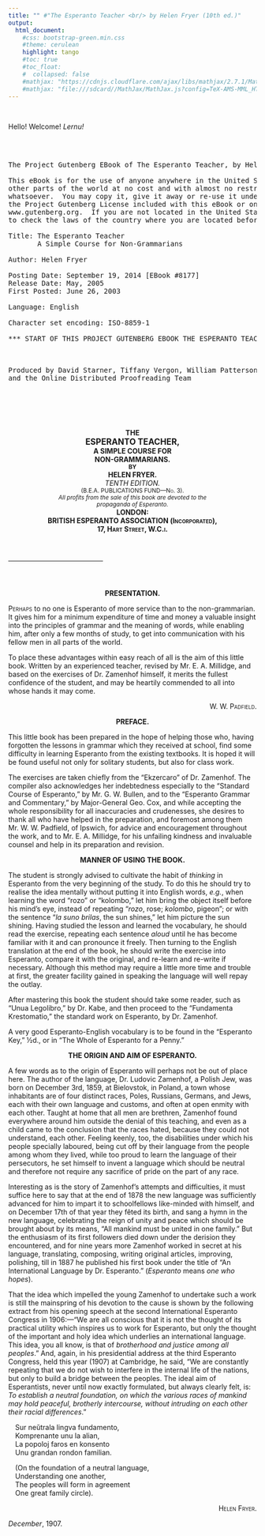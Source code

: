 ```yaml
---
title: "" #"The Esperanto Teacher <br/> by Helen Fryer (10th ed.)"
output:
  html_document:
    #css: bootstrap-green.min.css
    #theme: cerulean
    highlight: tango
    #toc: true
    #toc_float: 
    #  collapsed: false
    #mathjax: "https://cdnjs.cloudflare.com/ajax/libs/mathjax/2.7.1/MathJax.js?config=TeX-AMS-MML_HTMLorMML"
    #mathjax: "file:///sdcard//MathJax/MathJax.js?config=TeX-AMS-MML_HTMLorMML"
---
```



<br/>
<p>Hello!  Welcome! <i>Lernu!</i></p>
<br/>


<!--style type="text/css"-->
<!--
body {margin:10%; text-align:justify}
blockquote {font-size:14pt}
P {font-size:14pt}
-->
<!--/style-->


<pre>

The Project Gutenberg EBook of The Esperanto Teacher, by Helen Fryer

This eBook is for the use of anyone anywhere in the United States and most
other parts of the world at no cost and with almost no restrictions
whatsoever.  You may copy it, give it away or re-use it under the terms of
the Project Gutenberg License included with this eBook or online at
www.gutenberg.org.  If you are not located in the United States, you'll have
to check the laws of the country where you are located before using this ebook.

Title: The Esperanto Teacher
       A Simple Course for Non-Grammarians

Author: Helen Fryer

Posting Date: September 19, 2014 [EBook #8177]
Release Date: May, 2005
First Posted: June 26, 2003

Language: English

Character set encoding: ISO-8859-1

*** START OF THIS PROJECT GUTENBERG EBOOK THE ESPERANTO TEACHER ***



Produced by David Starner, Tiffany Vergon, William Patterson
and the Online Distributed Proofreading Team


</pre>

<br/><br/>

<!-- =============================001.png============================ -->
<center><b>THE</b><br>
 <big><b>ESPERANTO TEACHER,</b></big></center>

<center><b>A SIMPLE COURSE FOR</b><br>
 <b>NON-GRAMMARIANS.</b></center>

<center><small><b>BY</b></small><br>
 <b>HELEN FRYER.</b></center>

<center><i>TENTH EDITION.</i><br>
 <small>(B.E.A. PUBLICATIONS FUND&mdash;N<span style=
"font-variant: small-caps">o</span>. 3).</small></center>

<center><small><i>All profits from the sale of this book are
devoted to the</i></small><br>
 <small><i>propaganda of Esperanto.</i></small></center>

<center><b>LONDON:</b><br>
 <b>BRITISH ESPERANTO ASSOCIATION (<span style=
"font-variant: small-caps">Incorporated</span>),</b><br>
 <b><span style="font-variant: small-caps">17, Hart Street,
W.C.i.</span></b></center>

<!-- =============================002.png============================ -->
<hr align="center" width="38%" style=
"margin-top: 4em; margin-bottom: 4em">
<center><b>PRESENTATION.</b></center>

<p><span style="font-variant: small-caps">Perhaps</span> to no
one is Esperanto of more service than to the non-grammarian. It
gives him for a minimum expenditure of time and money a valuable
insight into the principles of grammar and the meaning of words,
while enabling him, after only a few months of study, to get into
communication with his fellow men in all parts of the world.</p>

<p>To place these advantages within easy reach of all is the aim
of this little book. Written by an experienced teacher, revised
by Mr. E. A. Millidge, and based on the exercises of Dr. Zamenhof
himself, it merits the fullest confidence of the student, and may
be heartily commended to all into whose hands it may come.</p>

<p align="right"><span style="font-variant: small-caps">W. W.
Padfield.</span></p>

<!-- =============================003.png============================ -->
<center><b>PREFACE.</b></center>

<p>This little book has been prepared in the hope of helping
those who, having forgotten the lessons in grammar which they
received at school, find some difficulty in learning Esperanto
from the existing textbooks. It is hoped it will be found useful
not only for solitary students, but also for class work.</p>

<p>The exercises are taken chiefly from the "Ekzercaro" of Dr.
Zamenhof. The compiler also acknowledges her indebtedness
especially to the "Standard Course of Esperanto," by Mr. G. W.
Bullen, and to the "Esperanto Grammar and Commentary," by
Major-General Geo. Cox, and while accepting the whole
responsibility for all inaccuracies and crudenesses, she desires
to thank all who have helped in the preparation, and foremost
among them Mr. W. W. Padfield, of Ipswich, for advice and
encouragement throughout the work, and to Mr. E. A. Millidge, for
his unfailing kindness and invaluable counsel and help in its
preparation and revision.</p>

<!-- =============================004.png============================ -->
<center><b>MANNER OF USING THE BOOK.</b></center>

<p>The student is strongly advised to cultivate the habit of
<i>thinking</i> in Esperanto from the very beginning of the
study. To do this he should try to realise the idea mentally
without putting it into English words, <i>e.g.</i>, when learning
the word "rozo" or "kolombo," let him bring the object itself
before his mind's eye, instead of repeating "<i>rozo</i>, rose;
<i>kolombo</i>, pigeon"; or with the sentence "<i>la suno
brilas</i>, the sun shines," let him picture the sun shining.
Having studied the lesson and learned the vocabulary, he should
read the exercise, repeating each sentence <i>aloud</i> until he
has become familiar with it and can pronounce it freely. Then
turning to the English translation at the end of the book, he
should write the exercise into Esperanto, compare it with the
original, and re-learn and re-write if necessary. Although this
method may require a little more time and trouble at first, the
greater facility gained in speaking the language will well repay
the outlay.</p>

<p>After mastering this book the student should take some reader,
such as "Unua Legolibro," by Dr. Kabe, and then proceed to the
"Fundamenta Krestomatio," the standard work on Esperanto, by Dr.
Zamenhof.</p>

<p>A very good Esperanto-English vocabulary is to be found in the
"Esperanto Key," &frac12;d., or in "The Whole of Esperanto for a
Penny."</p>

<!-- =============================005.png============================ -->
<center><b>THE ORIGIN AND AIM OF ESPERANTO.</b></center>

<p>A few words as to the origin of Esperanto will perhaps not be
out of place here. The author of the language, Dr. Ludovic
Zamenhof, a Polish Jew, was born on December 3rd, 1859, at
Bielovstok, in Poland, a town whose inhabitants are of four
distinct races, Poles, Russians, Germans, and Jews, each with
their own language and customs, and often at open enmity with
each other. Taught at home that all men are brethren, Zamenhof
found everywhere around him outside the denial of this teaching,
and even as a child came to the conclusion that the races hated,
because they could not understand, each other. Feeling keenly,
too, the disabilities under which his people specially laboured,
being cut off by their language from the people among whom they
lived, while too proud to learn the language of their
persecutors, he set himself to invent a language which should be
neutral and therefore not require any sacrifice of pride on the
part of any race.</p>

<!-- =============================006.png============================ -->
<p>Interesting as is the story of Zamenhof's attempts and
difficulties, it must suffice here to say that at the end of 1878
the new language was sufficiently advanced for him to impart it
to schoolfellows like-minded with himself, and on December 17th
of that year they f&ecirc;ted its birth, and sang a hymn in the
new language, celebrating the reign of unity and peace which
should be brought about by its means, "All mankind must be united
in one family." But the enthusiasm of its first followers died
down under the derision they encountered, and for nine years more
Zamenhof worked in secret at his language, translating,
composing, writing original articles, improving, polishing, till
in 1887 he published his first book under the title of "An
International Language by Dr. Esperanto." (<i>Esperanto</i> means
<i>one who hopes</i>).</p>

<!-- =============================007.png============================ -->
<p>That the idea which impelled the young Zamenhof to undertake
such a work is still the mainspring of his devotion to the cause
is shown by the following extract from his opening speech at the
second International Esperanto Congress in 1906:&mdash;"We are
all conscious that it is not the thought of its practical utility
which inspires us to work for Esperanto, but only the thought of
the important and holy idea which underlies an international
language. This idea, you all know, is that of <i>brotherhood and
justice among all peoples</i>." And, again, in his presidential
address at the third Esperanto Congress, held this year (1907) at
Cambridge, he said, "We are constantly repeating that we do not
wish to interfere in the internal life of the nations, but only
to build a bridge between the peoples. The ideal aim of
Esperantists, never until now exactly formulated, but always
clearly felt, is: <i>To establish a neutral foundation, on which
the various races of mankind may hold peaceful, brotherly
intercourse, without intruding on each other their racial
differences</i>."</p>

<div style="margin-left: 1em">
<p>Sur ne&#365;trala lingva fundamento,<br>
 Komprenante unu la alian,<br>
 La popoloj faros en konsento<br>
 Unu grandan rondon familian.</p>

<p>(On the foundation of a neutral language,<br>
 Understanding one another,<br>
 The peoples will form in agreement<br>
 One great family circle).</p>
</div>

<p align="right"><span style="font-variant: small-caps">Helen
Fryer.</span></p>

<p><i>December</i>, 1907.</p>